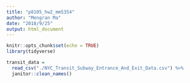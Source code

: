 ```yaml
---
title: "p8105_hw2_mm5354"
author: "Mengran Ma"
date: "2018/9/25"
output: html_document
---
```


```r
knitr::opts_chunk$set(echo = TRUE)
library(tidyverse)
```
```r
transit_data = 
  read_csv("./NYC_Transit_Subway_Entrance_And_Exit_Data.csv") %>% 
  janitor::clean_names()
```

